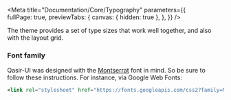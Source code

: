 
<Meta title="Documentation/Core/Typography"
  parameters={{      
    fullPage: true,
    previewTabs: {
      canvas: { hidden: true },
    },
  }} 
/>

<Title>Typography</Title>
<Subtitle>The theme provides a set of type sizes that work well together, and also with the layout grid.</Subtitle>

### Font family
<p>Qasir-UI was designed with the <a target="_blank" href="https://fonts.google.com/specimen/Montserrat">Montserrat</a> font in mind. So be sure to follow these instructions. For instance, via Google Web Fonts:</p>

```jsx
<link rel="stylesheet" href="https://fonts.googleapis.com/css2?family=Montserrat:wght@300;400;500;600;700&display=swap" />
```
